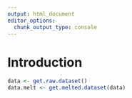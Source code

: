 ```yaml
---
output: html_document
editor_options: 
  chunk_output_type: console
---
```

# Introduction


```r
data <- get.raw.dataset()
data.melt <- get.melted.dataset(data)
```
